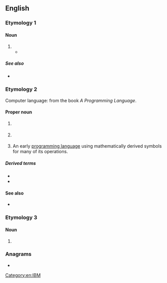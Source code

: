 {{also|apl}}
{{slim-wikipedia|APL (disambiguation)}}
==English==

===Etymology 1===

====Noun====
{{en-noun|-}}

# {{initialism of|en|[[acute]] [[promyelocytic]] [[leukemia]]}}
#* {{quote-book|en|year=2010|author=[[w:Siddhartha Mukherjee|Siddhartha Mukherjee]]|title=[[w:The Emperor of All Maladies|The Emperor of All Maladies]] |publisher=Fourth Estate (2011)|page=407|passage=The disease that stood at the pivotal crossroads of oncology was yet another rare variant of leukemia called acute promyelocytic leukemia—'''APL'''.}}

=====See also=====
* {{projectlink|wikipedia|Acute promyelocytic leukemia}}

===Etymology 2===
Computer language: from the book ''A Programming Language''.

====Proper noun====
{{en-proper noun}}

# {{lb|en|astronomy|NASA|physics}} {{abbreviation of|en|[[applied|Applied]] [[physics|Physics]] [[laboratory|Laboratory]]|nodot=1}} {{gloss|a Johns Hopkins University laboratory}}
# {{lb|en|physics|US}} {{abbreviation of|en|[[applied|Applied]] [[physics|Physics]] [[laboratory|Laboratory]]|nodot=1}} {{gloss|at the University of Washington}}
# {{lb|en|computer languages}} An early [[programming language]] using mathematically derived symbols for many of its operations.

=====Derived terms=====
* {{l|en|APL-led}}
* {{l|en|pre-APL}}

====See also====
* {{projectlink|wikipedia|APL (programming language)}}

===Etymology 3===

====Noun====
{{en-noun}}

# {{lb|en|Scouting}} {{initialism of|en|[[assistant]] [[patrol leader]]}}

===Anagrams===
* {{anagrams|en|a=alp|ALP|LPA|PAL|PLA|Pal|Pla|alp|lap|pal}}

[[Category:en:IBM]]